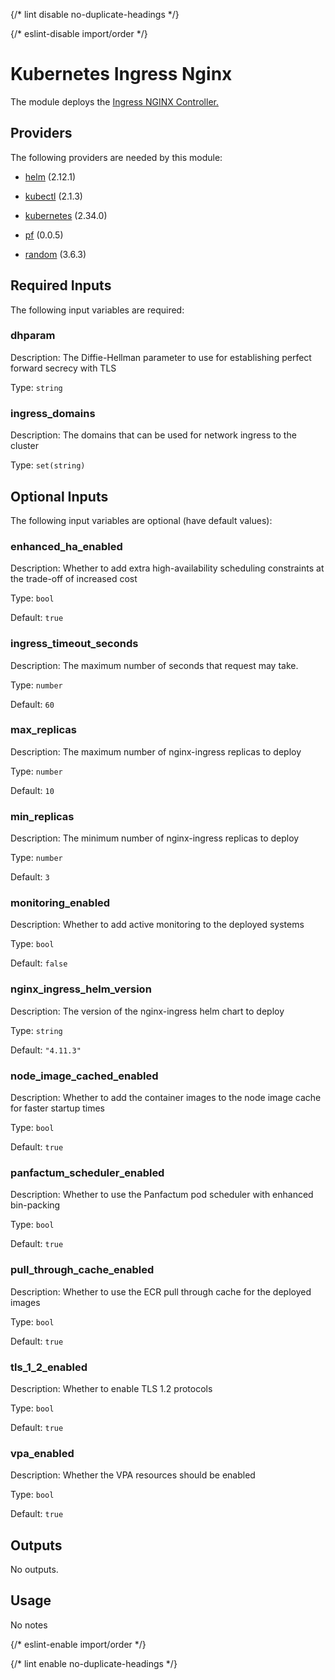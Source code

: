 
{/* lint disable no-duplicate-headings */}

{/* eslint-disable import/order */}

<ModuleHeader name="kube_ingress_nginx" sourceHref="https://github.com/Panfactum/stack/tree/__PANFACTUM_VERSION_MAIN__/packages/infrastructure/kube_ingress_nginx" status="stable" type="direct" />

# Kubernetes Ingress Nginx

The module deploys the [Ingress NGINX Controller.](https://kubernetes.github.io/ingress-nginx/user-guide/nginx-configuration/)

## Providers

The following providers are needed by this module:

* [helm](https://registry.terraform.io/providers/hashicorp/helm/2.12.1/docs) (2.12.1)

* [kubectl](https://registry.terraform.io/providers/alekc/kubectl/2.1.3/docs) (2.1.3)

* [kubernetes](https://registry.terraform.io/providers/hashicorp/kubernetes/2.34.0/docs) (2.34.0)

* [pf](https://registry.terraform.io/providers/panfactum/pf/0.0.5/docs) (0.0.5)

* [random](https://registry.terraform.io/providers/hashicorp/random/3.6.3/docs) (3.6.3)

## Required Inputs

The following input variables are required:

### dhparam

Description: The Diffie-Hellman parameter to use for establishing perfect forward secrecy with TLS

Type: `string`

### ingress\_domains

Description: The domains that can be used for network ingress to the cluster

Type: `set(string)`

## Optional Inputs

The following input variables are optional (have default values):

### enhanced\_ha\_enabled

Description: Whether to add extra high-availability scheduling constraints at the trade-off of increased cost

Type: `bool`

Default: `true`

### ingress\_timeout\_seconds

Description: The maximum number of seconds that request may take.

Type: `number`

Default: `60`

### max\_replicas

Description: The maximum number of nginx-ingress replicas to deploy

Type: `number`

Default: `10`

### min\_replicas

Description: The minimum number of nginx-ingress replicas to deploy

Type: `number`

Default: `3`

### monitoring\_enabled

Description: Whether to add active monitoring to the deployed systems

Type: `bool`

Default: `false`

### nginx\_ingress\_helm\_version

Description: The version of the nginx-ingress helm chart to deploy

Type: `string`

Default: `"4.11.3"`

### node\_image\_cached\_enabled

Description: Whether to add the container images to the node image cache for faster startup times

Type: `bool`

Default: `true`

### panfactum\_scheduler\_enabled

Description: Whether to use the Panfactum pod scheduler with enhanced bin-packing

Type: `bool`

Default: `true`

### pull\_through\_cache\_enabled

Description: Whether to use the ECR pull through cache for the deployed images

Type: `bool`

Default: `true`

### tls\_1\_2\_enabled

Description: Whether to enable TLS 1.2 protocols

Type: `bool`

Default: `true`

### vpa\_enabled

Description: Whether the VPA resources should be enabled

Type: `bool`

Default: `true`

## Outputs

No outputs.

## Usage

No notes

{/* eslint-enable import/order */}

{/* lint enable no-duplicate-headings */}
